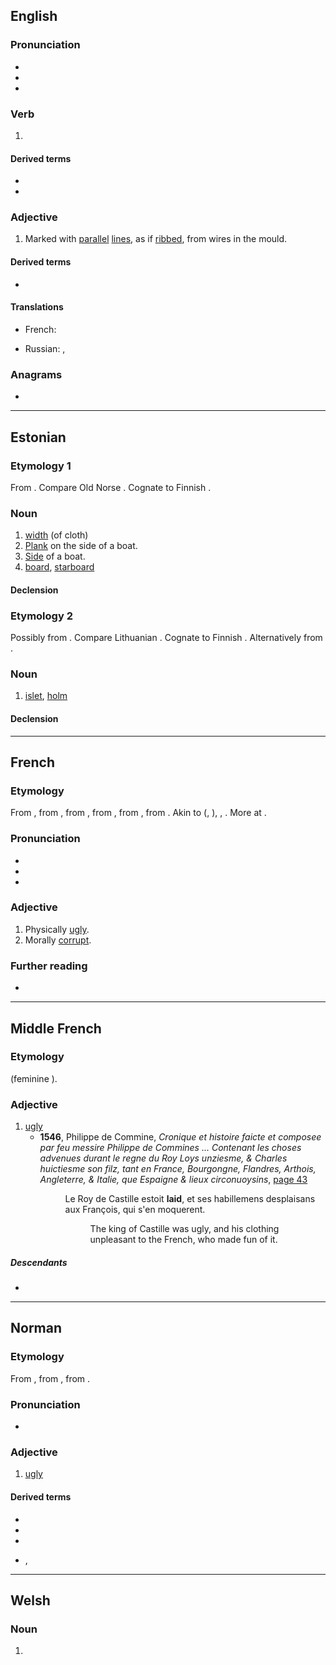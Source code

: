 {{also|läid}}
==English==

===Pronunciation===
* {{IPA|/leɪd/|lang=en}}
* {{audio|en-us-laid.ogg|Audio (US)|lang=en}}
* {{rhymes|eɪd|lang=en}}

===Verb===
{{head|en|verb form}}

# {{en-past of|lay}}

====Derived terms====
* {{l|en|get laid}}
* {{l|en|laid rope}}

===Adjective===
{{en-adj|-}}

# {{lb|en|of paper}} Marked with [[parallel]] [[line]]s, as if [[ribbed]], from wires in the mould.

====Derived terms====
* {{l|en|creamlaid}}

====Translations====
{{trans-top|of paper: ribbed with wires}}
* French: {{t+|fr|vergé}}
{{trans-mid}}
* Russian: {{t|ru|линованная|f}}, {{t|ru|разлинованная|f}}
{{trans-bottom}}

===Anagrams===
* {{anagrams|en|a=adil|Dail|Dali|Dial|dali|dial|dial.}}

----

==Estonian==

===Etymology 1===
From {{etyl|gem-pro|et}} {{m|gem-pro|*laidō}}. Compare Old Norse {{m|non|leið}}. Cognate to Finnish {{m|fi|laita}}.

===Noun===
{{et-noun|laia|laida}}

# [[width]] (of cloth)
# [[plank|Plank]] on the side of a boat.
# [[side|Side]] of a boat.
# [[board]], [[starboard]]

====Declension====
{{et-decl-leib|laid|lai|a}}
{{et-decl-riik|laid|lai|u}}

===Etymology 2===
Possibly from {{etyl|bat-pro|et}} {{m|ine-bsl-pro|*slaid-}}. Compare Lithuanian {{m|lv|šlaitas||hillside}}. Cognate to Finnish {{m|fi|laito}}. Alternatively from {{etyl|gem-pro|et}} {{m|gem-pro|*laidō}}.

===Noun===
{{et-noun|laiu|laidu}}

# [[islet]], [[holm]]

====Declension====
{{et-decl-riik|laid|lai|u}}

----

==French==

===Etymology===
From {{etyl|frm|fr}} {{m|frm|laid||hideous, ugly}}, from {{etyl|fro|fr}} {{m|fro|lait|laid, leid|unpleasant, horrible, odious}}, from {{der|fr|VL.|*laitus||unpleasant, ugly}}, from {{etyl|frk|fr}} {{m|frk|*laith||unpleasant, obstinate, odious}}, from {{etyl|gem-pro|fr}} {{m|gem-pro|*laiþaz||sorrowful, unpleasant}}, from {{etyl|ine-pro|fr}} {{m|ine-pro|*leyt-||unpleasant}}. Akin to {{cog|goh|leid||unpleasant, odious}} ({{cog|de|leid||unfortunate}}, {{m|de|Leid||grief}}), {{cog|non|leiþr||odious}}, {{cog|ang|lāþ||unpleasant, odious}}. More at {{l|en|loath}}.

===Pronunciation===
* {{fr-IPA}}
* {{audio|Fr-laid.ogg|audio|lang=fr}}
* {{homophones|lai|laie|lait|lang=fr}}

===Adjective===
{{fr-adj}}

# Physically [[ugly]].
# Morally [[corrupt]].

===Further reading===
* {{R:TLFi}}

----

==Middle French==

===Etymology===
{{etyl|fro|frm}} {{m|fro|lait}} (feminine {{m|fro|laide}}).

===Adjective===
{{frm-adj}}

# [[ugly]]
#* '''1546''', Philippe de Commine, ''Cronique et histoire faicte et composee par feu messire Philippe de Commines ... Contenant les choses advenues durant le regne du Roy Loys unziesme, & Charles huictiesme son filz, tant en France, Bourgongne, Flandres, Arthois, Angleterre, & Italie, que Espaigne & lieux circonuoysins'', [http://books.google.fr/books?id=H6hJAAAAcAAJ&pg=RA2-PA43&dq=laid+estoit&hl=en&sa=X&ei=LrMeVNOgD4Xj7Qby3YH4Cw&ved=0CDEQ6AEwAg#v=onepage&q=laid%20estoit&f=false page 43]
#*: Le Roy de Castille estoit '''laid''', et ses habillemens desplaisans aux François, qui s'en moquerent.
#*:: The king of Castille was ugly, and his clothing unpleasant to the French, who made fun of it.

=====Descendants=====
* {{desc|fr|laid}}

----

==Norman==

===Etymology===
From {{etyl|fro|nrf}} {{m|fro|lait|laid, leid|unpleasant, horrible, odious}}, from {{etyl|gem-pro|nrf}} {{m|gem-pro|*laiþaz||sorrowful, unpleasant}}, from {{etyl|ine-pro|nrf}} {{m|ine-pro|*leyt-||unpleasant}}.

===Pronunciation===
* {{audio|Jer-laid.ogg|Audio (Jersey)|lang=nrf}}

===Adjective===
{{nrf-adj|f=laie}}

# {{lb|nrf|Jersey}} [[ugly]]
#: {{ux|nrf|Bouonne femme n'est janmais '''laie'''.|inline=1|A nice woman is never '''ugly'''.}}
#: {{ux|nrf|Janmais vaque n'a trouvé san vieau '''laid'''.|inline=1|A cow never found her calf '''ugly'''.}}

====Derived terms====
* {{l|nrf|laid coumme lé péché du Dînmanche||ugly as sin|lit=ugly as a Sunday sin}}
* {{l|nrf|laidi||become ugly, turn ugly}}
* {{l|nrf|laidi|s'laidi|get ugly, turn ugly}}
* {{l|nrf|laiduthe}}, {{l|nrf|laideune||ugly character, good-for-nothing}}

----

==Welsh==

===Noun===
{{head|cy|mutated noun}}

# {{soft mutation of|llaid|lang=cy}}